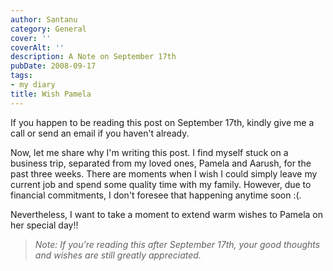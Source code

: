 ```yaml
---
author: Santanu
category: General
cover: ''
coverAlt: ''
description: A Note on September 17th
pubDate: 2008-09-17
tags:
- my diary
title: Wish Pamela
---
```


If you happen to be reading this post on September 17th, kindly give me a call or send an email if you haven't already.

Now, let me share why I'm writing this post. I find myself stuck on a business trip, separated from my loved ones, Pamela and Aarush, for the past three weeks. There are moments when I wish I could simply leave my current job and spend some quality time with my family. However, due to financial commitments, I don't foresee that happening anytime soon :(.

Nevertheless, I want to take a moment to extend warm wishes to Pamela on her special day!!

>*Note: If you're reading this after September 17th, your good thoughts and wishes are still greatly appreciated.*